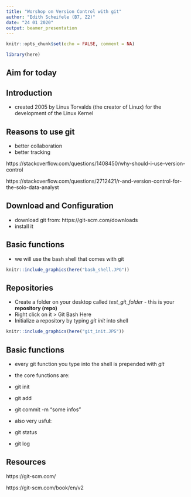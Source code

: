 ```yaml
---
title: "Worshop on Version Control with git"
author: "Edith Scheifele (B7, Z2)"
date: "24 01 2020"
output: beamer_presentation
---
```


```r
knitr::opts_chunk$set(echo = FALSE, comment = NA)
```

```r
library(here)
```

## Aim for today

\begin{itemize}
\item Get to know git
\item Download and configure git
\item Use basic functions: git init, git add, git commit, git status, git log
\item Create an Github account
\item Clone the repository with the slides for today
\end{itemize}

## Introduction

- created 2005 by Linus Torvalds (the creator of Linux) for the development of the Linux Kernel


## Reasons to use git

- better collaboration
- better tracking


\small
https://stackoverflow.com/questions/1408450/why-should-i-use-version-control

https://stackoverflow.com/questions/2712421/r-and-version-control-for-the-solo-data-analyst


## Download and Configuration

- download git from: https://git-scm.com/downloads
- install it

## Basic functions

- we will use the bash shell that comes with git

```r
knitr::include_graphics(here("bash_shell.JPG"))
```

## Repositories

- Create a folder on your desktop called *test_git_folder*  - this is your **repository (repo)** 
- Right click on it > Git Bash Here 
- Initialize a repository by typing *git init* into shell

```r
knitr::include_graphics(here("git_init.JPG"))
```

## Basic functions

- every git function you type into the shell is prepended with *git* 

- the core functions are: 
 + git init
 + git add
 + git commit -m "some infos"
  
- also very usful:
 + git status
 + git log

## Resources

https://git-scm.com/

https://git-scm.com/book/en/v2


